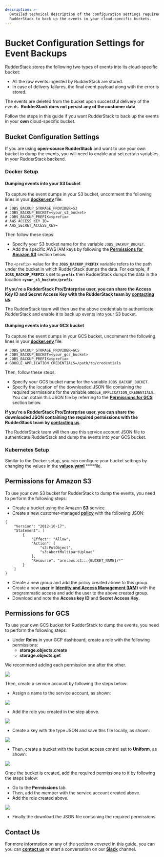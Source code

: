 ```yaml
---
description: >-
  Detailed technical description of the configuration settings required for
  RudderStack to back up the events in your cloud-specific buckets.
---
```


# Bucket Configuration Settings for Event Backups

RudderStack stores the following two types of events into its cloud-specific bucket:

* All the raw events ingested by RudderStack are stored.
* In case of delivery failures, the final event payload along with the error is stored.

<div class="successBlock">
The events are deleted from the bucket upon successful delivery of the events. <strong>RudderStack does not persist any of the customer data</strong>.
</div>

Follow the steps in this guide if you want RudderStack to back up the events in your **own** cloud-specific bucket.

## Bucket Configuration Settings

If you are using **open-source RudderStack** and want to use your own bucket to dump the events, you will need to enable and set certain variables in your RudderStack backend.

### Docker Setup

#### Dumping events into your S3 bucket

To capture the event dumps in your S3 bucket, uncomment the following lines in your [**docker.env**](https://github.com/rudderlabs/rudder-server/blob/master/build/docker.env#L45-L50) file: 

```text
# JOBS_BACKUP_STORAGE_PROVIDER=S3
# JOBS_BACKUP_BUCKET=<your_s3_bucket>
# JOBS_BACKUP_PREFIX=<prefix>
# AWS_ACCESS_KEY_ID=
# AWS_SECRET_ACCESS_KEY=
```

Then follow these steps:

* Specify your S3 bucket name for the variable `JOBS_BACKUP_BUCKET`.
* Add the specific AWS IAM keys by following the [**Permissions for Amazon S3**](https://docs.rudderstack.com/user-guides/administrators-guide/bucket-configuration-settings#permissions-for-amazon-s3) section below.

<div class="infoBlock">

The <code class="inline-code">&lt;prefix&gt;</code> value for the <strong><code class="inline-code">JOBS_BACKUP_PREFIX</code></strong> variable refers to the path under the bucket in which RudderStack dumps the data. 
For example, if <strong><code class="inline-code">JOBS_BACKUP_PREFIX</code></strong> s set to <strong><code class="inline-code">prefix</code></strong>  then RudderStack dumps the data in the location <strong><code class="inline-code">&lt;your_s3_bucket&gt;/prefix</code></strong> 
</div>

<div class="successBlock">
<strong>If you're a RudderStack Pro/Enterprise user, you can share the Access Key ID and Secret Access Key with the RudderStack team by <a href="https://rudderstack.com/join-rudderstack-slack-community">contacting us</a>.</strong>

The RudderStack team will then use the above credentials to authenticate RudderStack and enable it to back up events into your S3 bucket.
</div>

#### Dumping events into your GCS bucket

To capture the event dumps in your GCS bucket, uncomment the following lines in your [**docker.env**](https://github.com/rudderlabs/rudder-server/blob/master/build/docker.env#L45-L50) file: 

```text
# JOBS_BACKUP_STORAGE_PROVIDER=GCS
# JOBS_BACKUP_BUCKET=<your_gcs_bucket>
# JOBS_BACKUP_PREFIX=<prefix>
# GOOGLE_APPLICATION_CREDENTIALS=/path/to/credentials
```

Then, follow these steps:

* Specify your GCS bucket name for the variable `JOBS_BACKUP_BUCKET`.
* Specify the location of the downloaded JSON file containing the required permissions for the variable `GOOGLE_APPLICATION_CREDENTIALS`. You can obtain this JSON file by referring to the [**Permissions for GCS**](https://docs.rudderstack.com/user-guides/administrators-guide/bucket-configuration-settings#permissions-for-gcs) section below.

<div class="successBlock">
<strong>If you're a RudderStack Pro/Enterprise user, you can share the downloaded JSON containing the required permissions with the RudderStack team by <a href="https://rudderstack.com/join-rudderstack-slack-community">contacting us</a></strong>.

The RudderStack team will then use this service account JSON file to authenticate RudderStack and dump the events into your GCS bucket.
</div>

### Kubernetes Setup

Similar to the Docker setup, you can configure your bucket settings by changing the values in the [**values.yaml**](https://github.com/rudderlabs/rudderstack-helm/blob/master/values.yaml#L87) ****file.

## Permissions for Amazon S3

To use your own S3 bucket for RudderStack to dump the events, you need to perform the following steps: 

* Create a bucket using the Amazon [**S3**](https://aws.amazon.com/s3/) service.  
* Create a new customer-managed [**policy**](https://docs.aws.amazon.com/IAM/latest/UserGuide/tutorial_managed-policies.html) with the following JSON:

```text
{
    "Version": "2012-10-17",
    "Statement": [
        {
            "Effect": "Allow",
            "Action": [
                "s3:PutObject",
                "s3:AbortMultipartUpload"
            ],
            "Resource": "arn:aws:s3:::{BUCKET_NAME}/*"
        }
    ]
}
```

* Create a new group and add the policy created above to this group. 
* Create a new [**user**](https://docs.aws.amazon.com/IAM/latest/UserGuide/id_users_create.html) in [**Identity and Access Management \(IAM\)**](https://console.aws.amazon.com/iam) with the programmatic access and add the user to the above created group. 
* Download and note the **Access key ID** and **Secret Access Key**.

## Permissions for GCS

To use your own GCS bucket for RudderStack to dump the events, you need to perform the following steps: 

* Under **Roles** in your GCP dashboard, create a role with the following permissions: 
  * **storage.objects.create**
  * **storage.objects.get**

<div class="infoBlock">
We recommend adding each permission one after the other.
</div>

![](../../.gitbook/assets/screenshot-2020-08-05-at-11.38.37-am.png)

Then, create a service account by following the steps below:

* Assign a name to the service account, as shown:

![](../../.gitbook/assets/screenshot-2020-08-05-at-11.40.12-am%20%282%29%20%282%29%20%282%29%20%282%29%20%282%29%20%282%29%20%282%29%20%282%29%20%282%29%20%282%29%20%282%29%20%282%29%20%281%29.png)

* Add the role you created in the step above.

![](../../.gitbook/assets/screenshot-2020-08-05-at-11.41.24-am.png)

* Create a key with the type JSON and save this file locally, as shown:

![](../../.gitbook/assets/screenshot-2020-08-05-at-11.49.10-am.png)



* Then, create a bucket with the bucket access control set to **Uniform**, as shown:

![](../../.gitbook/assets/screenshot-2020-08-05-at-11.52.07-am.png)



Once the bucket is created, add the required permissions to it by following the steps below:

* Go to the **Permissions** tab.
* Then, add the member with the service account created above.
* Add the role created above.

![](../../.gitbook/assets/screenshot-2020-08-05-at-11.53.34-am.png)

* Finally the download the JSON file containing the required permissions.

## Contact Us

For more information on any of the sections covered in this guide, you can you can [**contact us**](mailto:%20docs@rudderstack.com) or start a conversation on our [**Slack**](https://rudderstack.com/join-rudderstack-slack-community) channel.
